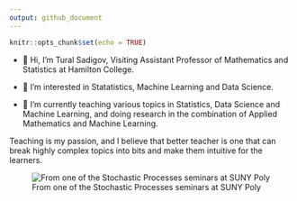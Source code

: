 ```yaml
---
output: github_document
---
```


```r
knitr::opts_chunk$set(echo = TRUE)
```

-   👋 Hi, I'm Tural Sadigov, Visiting Assistant Professor of Mathematics and Statistics at Hamilton College.

-   👀 I'm interested in Statatistics, Machine Learning and Data Science.

-   🌱 I'm currently teaching various topics in Statistics, Data Science and Machine Learning, and doing research in the combination of Applied Mathematics and Machine Learning.

Teaching is my passion, and I believe that better teacher is one that can break highly complex topics into bits and make them intuitive for the learners.

![From one of the Stochastic Processes seminars at SUNY Poly](teaching.png)

